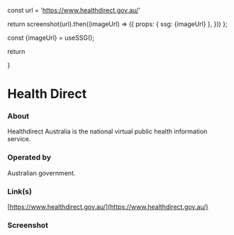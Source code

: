 
const url = 'https://www.healthdirect.gov.au/'

return screenshot(url).then((imageUrl) => ({
props: { ssg: {imageUrl} },
}))
};

const {imageUrl} = useSSG();

return <div className="w-full aspect-video relative mt-8"><Image src={imageUrl} fill={true} alt="" /></div>
}

# Health Direct

### About

Healthdirect Australia is the national virtual public health information service.

### Operated by

Australian government.

### Link(s)

[https://www.healthdirect.gov.au/](https://www.healthdirect.gov.au/)

### Screenshot

<ScreenshotImage />

